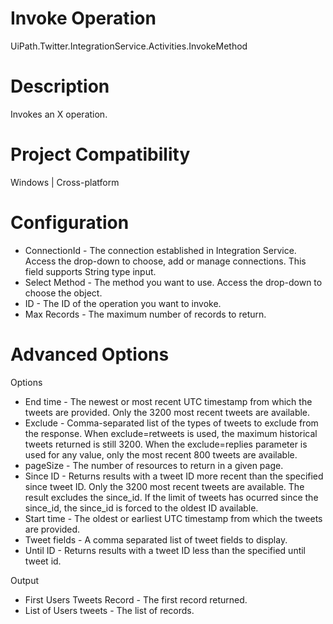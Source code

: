 ﻿# Invoke Operation

UiPath.Twitter.IntegrationService.Activities.InvokeMethod

# Description

Invokes an X operation.

# Project Compatibility

Windows | Cross-platform

# Configuration

* ConnectionId - The connection established in Integration Service. Access the drop-down to choose, add or manage connections. This field supports String type input.
* Select Method - The method you want to use. Access the drop-down to choose the object.
* ID - The ID of the operation you want to invoke.
* Max Records - The maximum number of records to return.

# Advanced Options

Options

* End time - The newest or most recent UTC timestamp from which the tweets are provided. Only the 3200 most recent tweets are available.
* Exclude - Comma-separated list of the types of tweets to exclude from the response. When exclude=retweets is used, the maximum historical tweets returned is still 3200. When the exclude=replies parameter is used for any value, only the most recent 800 tweets are available.
* pageSize - The number of resources to return in a given page.
* Since ID - Returns results with a tweet ID more recent than the specified since tweet ID. Only the 3200 most recent tweets are available. The result excludes the since_id. If the limit of tweets has ocurred since the since_id, the since_id is forced to the oldest ID available.
* Start time - The oldest or earliest UTC timestamp from which the tweets are provided.
* Tweet fields - A comma separated list of tweet fields to display.
* Until ID - Returns results with a tweet ID less than the specified until tweet id.

Output

* First Users Tweets Record - The first record returned.
* List of Users tweets - The list of records.
